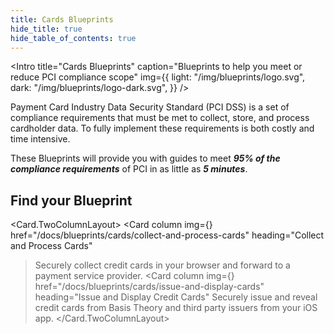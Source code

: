 ```yaml
---
title: Cards Blueprints
hide_title: true
hide_table_of_contents: true
---
```



<Intro
  title="Cards Blueprints"
  caption="Blueprints to help you meet or reduce PCI compliance scope"
  img={{
    light: "/img/blueprints/logo.svg",
    dark: "/img/blueprints/logo-dark.svg",
  }}
/>

Payment Card Industry Data Security Standard (PCI DSS) is a set of compliance requirements that must be met to collect, store, and process cardholder data. To fully implement these requirements is both costly and time intensive.

These Blueprints will provide you with guides to meet **_95% of the compliance requirements_** of PCI in as little as **_5 minutes_**.

## Find your Blueprint

<Card.TwoColumnLayout>
  <Card
    column
    img={<CardIcon />}
    href="/docs/blueprints/cards/collect-and-process-cards"
    heading="Collect and Process Cards"
  >Securely collect credit cards in your browser and forward to a payment service provider.</Card>
  <Card
    column
    img={<CardIcon />}
    href="/docs/blueprints/cards/issue-and-display-cards"
    heading="Issue and Display Credit Cards"
  >Securely issue and reveal credit cards from Basis Theory and third party issuers from your iOS app.</Card>
</Card.TwoColumnLayout>
